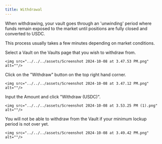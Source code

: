 ```yaml
---
title: Withdrawal
---
```

<Warning>
When withdrawing, your vault goes through an 'unwinding' period where funds remain exposed to the market until positions are fully closed and converted to USDC. 

This process usually takes a few minutes depending on market conditions.
</Warning>

<Steps>
  <Step title="Select a Vault">
    Select a Vault on the Vaults page that you wish to withdraw from.

    <img src="../../../assets/Screenshot 2024-10-08 at 3.47.53 PM.png" alt=""/>
  </Step>

  <Step title='Click on "Withdraw"'>
    Click on the "Withdraw" button on the top right hand corner.

    <img src="../../../assets/Screenshot 2024-10-08 at 3.47.12 PM.png" alt=""/>
  </Step>

  <Step title='Enter Amount and Confirm'>
    Input the Amount and click "Withdraw (USDC)".

    <img src="../../../assets/Screenshot 2024-10-08 at 3.53.25 PM (1).png" alt=""/>
  </Step>

  <Step title='Check Lockup Period'>
    You will not be able to withdraw from the Vault if your minimum lockup period is not over yet.

    <img src="../../../assets/Screenshot 2024-10-08 at 3.49.42 PM.png" alt=""/>
  </Step>
</Steps>
